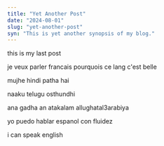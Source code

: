 ```yaml
---
title: "Yet Another Post"
date: "2024-08-01"
slug: "yet-another-post"
syn: "This is yet another synopsis of my blog."
---
```


this is my last post

je veux parler francais pourquois ce lang c'est belle

mujhe hindi patha hai

naaku telugu osthundhi

ana gadha an atakalam allughatal3arabiya

yo puedo hablar espanol con fluidez

i can speak english

